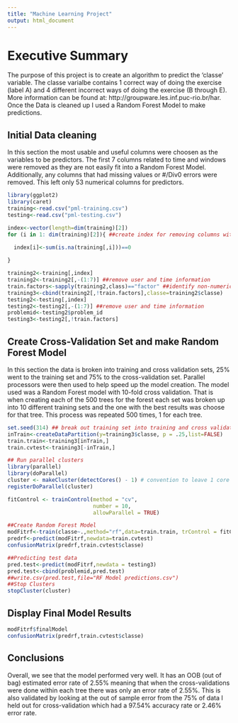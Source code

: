 ```yaml
---
title: "Machine Learning Project"
output: html_document
---
```


# Executive Summary
The purpose of this project is to create an algorithm to predict the 'classe' variable. The classe varialbe contains 1 correct way of doing the exercise (label A) and 4 different incorrect ways of doing the exercise (B through E). More information can be found at: http://groupware.les.inf.puc-rio.br/har. Once the Data is cleaned up I used a Random Forest Model to make predictions.

## Initial Data cleaning

In this section the most usable and useful columns were choosen as the variables to be predictors. The first 7 columns related to time and windows were removed as they are not easily fit into a Random Forest Model. Additionally, any columns that had missing values or #/Div0 errors were removed. This left only 53 numerical columns for predictors.

```r
library(ggplot2)
library(caret)
training<-read.csv("pml-training.csv")
testing<-read.csv("pml-testing.csv")

index<-vector(length=dim(training)[2])
for (i in 1: dim(training)[2]){ ##create index for removing columns with NAs
  
  index[i]<-sum(is.na(training[,i]))==0

}

training2<-training[,index]
training2<-training2[,-(1:7)] ##remove user and time information
train.factors<-sapply(training2,class)=="factor" ##identify non-numeric columns to remove
training3<-cbind(training2[,!train.factors],classe=training2$classe)
testing2<-testing[,index]
testing2<-testing2[,-(1:7)] ##remove user and time information
problemid<-testing2$problem_id
testing3<-testing2[,!train.factors]

```

## Create Cross-Validation Set and make Random Forest Model 

In this section the data is broken into training and cross validation sets, 25% went to the training set and 75% to the cross-validation set. Parallel processors were then used to help speed up the model creation. The model used was a Random Forest model with 10-fold cross validation. That is when creating each of the 500 trees for the forest each set was broken up into 10 different training sets and the one with the best results was choose for that tree. This process was repeated 500 times, 1 for each tree. 

```r
set.seed(314) ## break out training set into training and cross validation testing sets
inTrain<-createDataPartition(y=training3$classe, p = .25,list=FALSE)
train.train<-training3[inTrain,]
train.cvtest<-training3[-inTrain,]

## Run parallel clusters
library(parallel)
library(doParallel)
cluster <- makeCluster(detectCores() - 1) # convention to leave 1 core for OS
registerDoParallel(cluster)

fitControl <- trainControl(method = "cv",
                           number = 10,
                           allowParallel = TRUE)

##Create Random Forest Model
modFitrf<-train(classe~.,method="rf",data=train.train, trControl = fitControl) ##verbose=FALSE) ##prox=TRUE)
predrf<-predict(modFitrf,newdata=train.cvtest)
confusionMatrix(predrf,train.cvtest$classe)

##Predicting test data
pred.test<-predict(modFitrf,newdata = testing3)
pred.test<-cbind(problemid,pred.test)
##write.csv(pred.test,file="RF Model predictions.csv")
##Stop Clusters
stopCluster(cluster)
```

## Display Final Model Results
```r
modFitrf$finalModel
confusionMatrix(predrf,train.cvtest$classe)
```

## Conclusions

Overall, we see that the model performed very well. It has an OOB (out of bag) estimated error rate of 2.55% meaning that when the cross-validations were done within each tree there was only an error rate of 2.55%. This is also validated by looking at the out of sample error from the 75% of data I held out for cross-validation which had a 97.54% accuracy rate or 2.46% error rate. 
